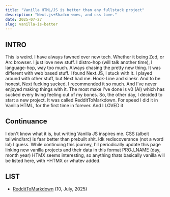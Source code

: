```yaml
---
title: "Vanilla HTML/JS is better than any fullstack project"
description: "Next.js+Shadcn woes, and css love."
date: 2025-07-27
slug: vanilla-is-better
---
```

## INTRO
This is weird. I have always fawned over new tech. Whether it being Zed, or Arc browser. I just love new stuff.
I distro-hop (will talk another time), I language-hop, way too much. Always chasing the pretty new thing.
It was different with web based stuff. I found Next.JS, I stuck with it. I played around with other stuff, but Next had me. Hook-Line and sinekr.
And to be honest, Next fucking sucked.
I recommended it so much. And I've never enjoyed making things with it. The most make I've done is v0 (AI) which has sucked every living feeling out of my
bones. So, the other day, I decided to start a new project. It was called RedditToMarkdown. For speed I did it in Vanilla HTML, for the first time in forever.
And I LOVED it

## Continuance
I don't know what it is, but writing Vanilla JS inspires me. CSS (albeit tailwind/src) is faar better than prebuilt shit. Idk
rediscoverance (not a word lol) I guess. While continuing this journey, I'll periodically update this page linking new vanilla
projects and their data in this format
PROJ_NAME (day, month year)
HTMX seems interesting, so anything thats basically vanilla will be listed here, with +HTMX or whatev added. 

## LIST
- [RedditToMarkdown](https://aunchers.github.io/reddit-to-markdown) (10, July, 2025)
